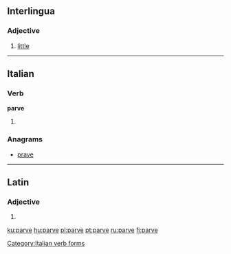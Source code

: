 ==Interlingua==

===Adjective===
{{infl|ia|adjective}}

# [[little]]

----

==Italian==

===Verb===
'''parve'''

# {{form of|[[third-person|Third-person]] [[singular]] [[past historic]]|parere|lang=Italian}}

===Anagrams===
* [[prave#Italian|prave]]

[[Category:Italian verb forms]]

----

==Latin==

===Adjective===
{{la-adj-form|parve}}

# {{inflection of|parvus|parvus|voc|m||s|lang=la}}

[[ku:parve]]
[[hu:parve]]
[[pl:parve]]
[[pt:parve]]
[[ru:parve]]
[[fi:parve]]